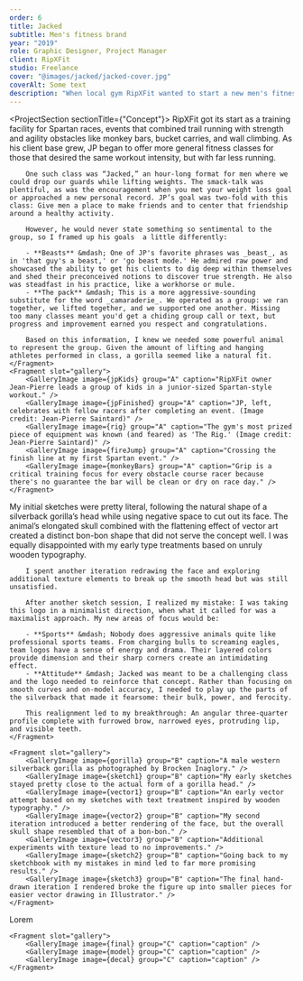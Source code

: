 ```yaml
---
order: 6
title: Jacked
subtitle: Men's fitness brand
year: "2019"
role: Graphic Designer, Project Manager
client: RipXFit
studio: Freelance
cover: "@images/jacked/jacked-cover.jpg"
coverAlt: Some text
description: "When local gym RipXFit wanted to start a new men's fitness class, owner Jean-Pierre said he already had a name in mind, but wanted something powerful to serve as its mascot."
---
```




<ProjectSection sectionTitle={"Concept"}>
    <Fragment slot="text">
        RipXFit got its start as a training facility for Spartan races, events that combined trail running with strength and agility obstacles like monkey bars, bucket carries, and wall climbing. As his client base grew, JP began to offer more general fitness classes for those that desired the same workout intensity, but with far less running. 

        One such class was “Jacked,” an hour-long format for men where we could drop our guards while lifting weights. The smack-talk was plentiful, as was the encouragement when you met your weight loss goal or approached a new personal record. JP’s goal was two-fold with this class: Give men a place to make friends and to center that friendship around a healthy activity.

        However, he would never state something so sentimental to the group, so I framed up his goals  a little differently:

        - **Beasts** &mdash; One of JP's favorite phrases was _beast_, as in 'that guy's a beast,' or 'go beast mode.' He admired raw power and showcased the ability to get his clients to dig deep within themselves and shed their preconceived notions to discover true strength. He also was steadfast in his practice, like a workhorse or mule.
        - **The pack** &mdash; This is a more aggressive-sounding substitute for the word _camaraderie_. We operated as a group: we ran together, we lifted together, and we supported one another. Missing too many classes meant you'd get a chiding group call or text, but progress and improvement earned you respect and congratulations.

        Based on this information, I knew we needed some powerful animal to represent the group. Given the amount of lifting and hanging athletes performed in class, a gorilla seemed like a natural fit.
    </Fragment>
    <Fragment slot="gallery">
        <GalleryImage image={jpKids} group="A" caption="RipXFit owner Jean-Pierre leads a group of kids in a junior-sized Spartan-style workout." />
        <GalleryImage image={jpFinished} group="A" caption="JP, left, celebrates with fellow racers after completing an event. (Image credit: Jean-Pierre Saintard)" />
        <GalleryImage image={rig} group="A" caption="The gym's most prized piece of equipment was known (and feared) as 'The Rig.' (Image credit: Jean-Pierre Saintard)" />
        <GalleryImage image={fireJump} group="A" caption="Crossing the finish line at my first Spartan event." />
        <GalleryImage image={monkeyBars} group="A" caption="Grip is a critical training focus for every obstacle course racer because there's no guarantee the bar will be clean or dry on race day." />
    </Fragment>
</ProjectSection>

<ProjectSection sectionTitle="Process">
    <Fragment slot="text">
        My initial sketches were pretty literal, following the natural shape of a silverback gorilla’s head while using negative space to cut out its face. The animal’s elongated skull combined with the flattening effect of vector art created a distinct bon-bon shape that did not serve the concept well. I was equally disappointed with my early type treatments based on unruly wooden typography. 

        I spent another iteration redrawing the face and exploring additional texture elements to break up the smooth head but was still unsatisfied.

        After another sketch session, I realized my mistake: I was taking this logo in a minimalist direction, when what it called for was a maximalist approach. My new areas of focus would be:

        - **Sports** &mdash; Nobody does aggressive animals quite like professional sports teams. From charging bulls to screaming eagles, team logos have a sense of energy and drama. Their layered colors provide dimension and their sharp corners create an intimidating effect. 
        - **Attitude** &mdash; Jacked was meant to be a challenging class and the logo needed to reinforce that concept. Rather than focusing on smooth curves and on-model accuracy, I needed to play up the parts of the silverback that made it fearsome: their bulk, power, and ferocity.

        This realignment led to my breakthrough: An angular three-quarter profile complete with furrowed brow, narrowed eyes, protruding lip, and visible teeth.
    </Fragment>

    <Fragment slot="gallery">
        <GalleryImage image={gorilla} group="B" caption="A male western silverback gorilla as photographed by Brocken Inaglory." />
        <GalleryImage image={sketch1} group="B" caption="My early sketches stayed pretty close to the actual form of a gorilla head." />
        <GalleryImage image={vector1} group="B" caption="An early vector attempt based on my sketches with text treatment inspired by wooden typography." />
        <GalleryImage image={vector2} group="B" caption="My second iteration introduced a better rendering of the face, but the overall skull shape resembled that of a bon-bon." />
        <GalleryImage image={vector3} group="B" caption="Additional experiments with texture lead to no improvements." />
        <GalleryImage image={sketch2} group="B" caption="Going back to my sketchbook with my mistakes in mind led to far more promising results." />
        <GalleryImage image={sketch3} group="B" caption="The final hand-drawn iteration I rendered broke the figure up into smaller pieces for easier vector drawing in Illustrator." />
    </Fragment>
</ProjectSection>

<ProjectSection sectionTitle="Outcome">
<Fragment slot="text">
    Lorem
    </Fragment>

    <Fragment slot="gallery">
        <GalleryImage image={final} group="C" caption="caption" />
        <GalleryImage image={model} group="C" caption="caption" />
        <GalleryImage image={decal} group="C" caption="caption" />
    </Fragment>
</ProjectSection>
